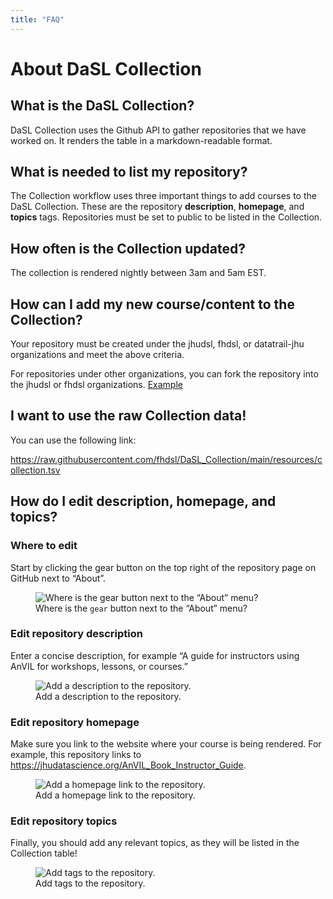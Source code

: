 ```yaml
---
title: "FAQ"
---
```


# About DaSL Collection

## What is the DaSL Collection?

DaSL Collection uses the Github API to gather repositories that we have worked on. It renders the table in a markdown-readable format.

## What is needed to list my repository?

The Collection workflow uses three important things to add courses to the DaSL Collection. These are the repository **description**, **homepage**, and **topics** tags. Repositories must be set to public to be listed in the Collection.

## How often is the Collection updated?

The collection is rendered nightly between 3am and 5am EST.

## How can I add my new course/content to the Collection?

Your repository must be created under the jhudsl, fhdsl, or datatrail-jhu organizations and meet the above criteria.

For repositories under other organizations, you can fork the repository into the jhudsl or fhdsl organizations. [Example](https://github.com/fhdsl/Data-Wrangling)

## I want to use the raw Collection data!

You can use the following link:

<https://raw.githubusercontent.com/fhdsl/DaSL_Collection/main/resources/collection.tsv>

## How do I edit **description**, **homepage**, and **topics**?

### Where to edit

Start by clicking the gear button on the top right of the repository page on GitHub next to "About".

![Where is the `gear` button next to the "About" menu?](https://raw.githubusercontent.com/jhudsl/AnVIL_Template/main/resources/screenshots/repo-about.png)

### Edit repository description

Enter a concise description, for example "A guide for instructors using AnVIL for workshops, lessons, or courses."

![Add a description to the repository.](https://raw.githubusercontent.com/jhudsl/AnVIL_Template/main/resources/screenshots/repo-description.png)

### Edit repository homepage

Make sure you link to the website where your course is being rendered. For example, this repository links to <https://jhudatascience.org/AnVIL_Book_Instructor_Guide>.

![Add a homepage link to the repository.](https://raw.githubusercontent.com/jhudsl/AnVIL_Template/main/resources/screenshots/repo-homepage.png)

### Edit repository topics

Finally, you should add any relevant topics, as they will be listed in the Collection table!

![Add tags to the repository.](https://raw.githubusercontent.com/jhudsl/AnVIL_Template/main/resources/screenshots/repo-tags.png)
